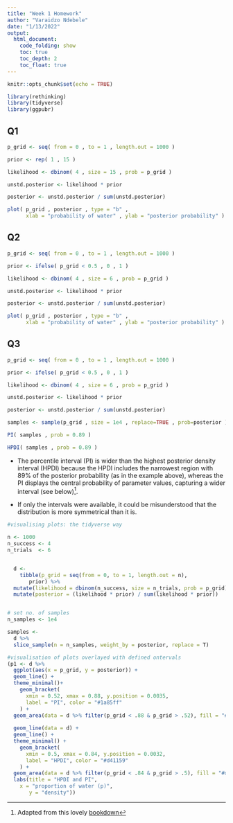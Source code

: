```yaml
---
title: "Week 1 Homework"
author: "Varaidzo Ndebele"
date: "1/13/2022"
output:   
  html_document:
    code_folding: show
    toc: true
    toc_depth: 2
    toc_float: true
---
```


```r
knitr::opts_chunk$set(echo = TRUE)

```

```r
library(rethinking)
library(tidyverse)
library(ggpubr)
```

## Q1

```r

p_grid <- seq( from = 0 , to = 1 , length.out = 1000 )

prior <- rep( 1 , 15 )

likelihood <- dbinom( 4 , size = 15 , prob = p_grid )

unstd.posterior <- likelihood * prior

posterior <- unstd.posterior / sum(unstd.posterior)

plot( p_grid , posterior , type = "b" ,
      xlab = "probability of water" , ylab = "posterior probability" )

```

## Q2

```r

p_grid <- seq( from = 0 , to = 1 , length.out = 1000 )

prior <- ifelse( p_grid < 0.5 , 0 , 1 )

likelihood <- dbinom( 4 , size = 6 , prob = p_grid )

unstd.posterior <- likelihood * prior

posterior <- unstd.posterior / sum(unstd.posterior)

plot( p_grid , posterior , type = "b" ,
      xlab = "probability of water" , ylab = "posterior probability" )

```

## Q3

```r

p_grid <- seq( from = 0 , to = 1 , length.out = 1000 )

prior <- ifelse( p_grid < 0.5 , 0 , 1 )

likelihood <- dbinom( 4 , size = 6 , prob = p_grid )

unstd.posterior <- likelihood * prior

posterior <- unstd.posterior / sum(unstd.posterior)

samples <- sample(p_grid , size = 1e4 , replace=TRUE , prob=posterior )

PI( samples , prob = 0.89 )

HPDI( samples , prob = 0.89 )

```

- The percentile interval (PI) is wider than the highest posterior density interval (HPDI) because the HPDI includes the narrowest region with 89% of the posterior probability (as in the example above), whereas the PI displays the central probability of parameter values, capturing a wider interval (see below)[^1].

- If only the intervals were available, it could be misunderstood that the distribution is more symmetrical than it is.

```r

#visualising plots: the tidyverse way

n <- 1000
n_success <- 4
n_trials  <- 6


  d <- 
    tibble(p_grid = seq(from = 0, to = 1, length.out = n),
       prior) %>% 
  mutate(likelihood = dbinom(n_success, size = n_trials, prob = p_grid)) %>% 
  mutate(posterior = (likelihood * prior) / sum(likelihood * prior))


# set no. of samples
n_samples <- 1e4

samples <-
  d %>% 
  slice_sample(n = n_samples, weight_by = posterior, replace = T)

#visualisation of plots overlayed with defined ontervals
(p1 <- d %>% 
  ggplot(aes(x = p_grid, y = posterior)) +
  geom_line() +
  theme_minimal()+
    geom_bracket(
      xmin = 0.52, xmax = 0.88, y.position = 0.0035,
      label = "PI", color = "#1a85ff"
    ) +
  geom_area(data = d %>% filter(p_grid < .88 & p_grid > .52), fill = "#1a85ff", alpha = 0.6) +
  
  geom_line(data = d) +
  geom_line() +
  theme_minimal() +
    geom_bracket(
      xmin = 0.5, xmax = 0.84, y.position = 0.0032,
      label = "HPDI", color = "#d41159"
    ) +
  geom_area(data = d %>% filter(p_grid < .84 & p_grid > .5), fill = "#d41159", alpha = 0.6) +
  labs(title = "HPDI and PI",
    x = "proportion of water (p)",
       y = "density"))
```

[^1]: Adapted from this lovely [bookdown](https://bookdown.org/content/4857/sampling-the-imaginary.html#intervals-of-defined-mass.)
